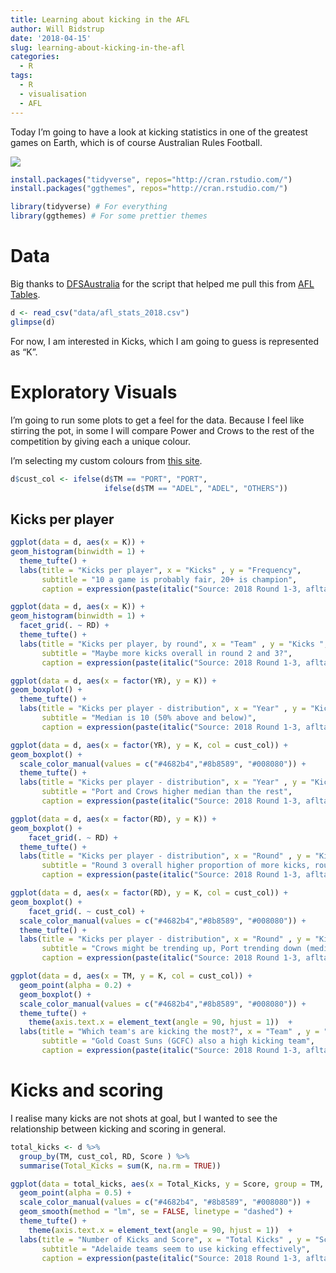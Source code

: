 ```yaml
---
title: Learning about kicking in the AFL
author: Will Bidstrup
date: '2018-04-15'
slug: learning-about-kicking-in-the-afl
categories:
  - R
tags:
  - R
  - visualisation
  - AFL
---
```


Today I'm going to have a look at kicking statistics in one of the greatest games on Earth, which is of course Australian Rules Football.  

![](/images/leigh_mathews.png)

```r
install.packages("tidyverse", repos="http://cran.rstudio.com/")
install.packages("ggthemes", repos="http://cran.rstudio.com/")
```


```r
library(tidyverse) # For everything
library(ggthemes) # For some prettier themes
```

# Data

Big thanks to [DFSAustralia](https://twitter.com/DFSAustralia) for the script that helped me pull this from [AFL Tables](https://afltables.com/afl/afl_index.html).

```r
d <- read_csv("data/afl_stats_2018.csv")
glimpse(d)
```

For now, I am interested in Kicks, which I am going to guess is represented as "K".

# Exploratory Visuals

I'm going to run some plots to get a feel for the data. Because I feel like stirring the pot, in some I will compare Power and Crows to the rest of the competition by giving each a unique colour.  

I'm selecting my custom colours from [this site](https://www.colorhexa.com/color-names).

```r
d$cust_col <- ifelse(d$TM == "PORT", "PORT",
                     ifelse(d$TM == "ADEL", "ADEL", "OTHERS"))
```


## Kicks per player
```r
ggplot(data = d, aes(x = K)) +
geom_histogram(binwidth = 1) +
  theme_tufte() +
  labs(title = "Kicks per player", x = "Kicks" , y = "Frequency",
       subtitle = "10 a game is probably fair, 20+ is champion",
       caption = expression(paste(italic("Source: 2018 Round 1-3, afltables.com"))))
```

```r
ggplot(data = d, aes(x = K)) +
geom_histogram(binwidth = 1) +
  facet_grid(. ~ RD) +
  theme_tufte() +
  labs(title = "Kicks per player, by round", x = "Team" , y = "Kicks ",
       subtitle = "Maybe more kicks overall in round 2 and 3?",
       caption = expression(paste(italic("Source: 2018 Round 1-3, afltables.com"))))
```

```r
ggplot(data = d, aes(x = factor(YR), y = K)) +
geom_boxplot() +
  theme_tufte() +
  labs(title = "Kicks per player - distribution", x = "Year" , y = "Kicks ",
       subtitle = "Median is 10 (50% above and below)",
       caption = expression(paste(italic("Source: 2018 Round 1-3, afltables.com"))))

```

```r
ggplot(data = d, aes(x = factor(YR), y = K, col = cust_col)) +
geom_boxplot() +
  scale_color_manual(values = c("#4682b4","#8b8589", "#008080")) +
  theme_tufte() +
  labs(title = "Kicks per player - distribution", x = "Year" , y = "Kicks ",
       subtitle = "Port and Crows higher median than the rest",
       caption = expression(paste(italic("Source: 2018 Round 1-3, afltables.com"))))

```

```r
ggplot(data = d, aes(x = factor(RD), y = K)) +
geom_boxplot() +
    facet_grid(. ~ RD) +
  theme_tufte() +
  labs(title = "Kicks per player - distribution", x = "Round" , y = "Kicks ",
       subtitle = "Round 3 overall higher proportion of more kicks, round 2 most champions",
       caption = expression(paste(italic("Source: 2018 Round 1-3, afltables.com"))))
```

```r
ggplot(data = d, aes(x = factor(RD), y = K, col = cust_col)) +
geom_boxplot() +
    facet_grid(. ~ cust_col) +
  scale_color_manual(values = c("#4682b4","#8b8589", "#008080")) +
  theme_tufte() +
  labs(title = "Kicks per player - distribution", x = "Round" , y = "Kicks ",
       subtitle = "Crows might be trending up, Port trending down (median)",
       caption = expression(paste(italic("Source: 2018 Round 1-3, afltables.com"))))
```

```r
ggplot(data = d, aes(x = TM, y = K, col = cust_col)) +
  geom_point(alpha = 0.2) +
  geom_boxplot() +
  scale_color_manual(values = c("#4682b4","#8b8589", "#008080")) +
  theme_tufte() +
    theme(axis.text.x = element_text(angle = 90, hjust = 1))  +
  labs(title = "Which team's are kicking the most?", x = "Team" , y = "Kicks",
       subtitle = "Gold Coast Suns (GCFC) also a high kicking team",
       caption = expression(paste(italic("Source: 2018 Round 1-3, afltables.com"))))
```

# Kicks and scoring

I realise many kicks are not shots at goal, but I wanted to see the relationship between kicking and scoring in general.  

```r
total_kicks <- d %>%
  group_by(TM, cust_col, RD, Score ) %>%
  summarise(Total_Kicks = sum(K, na.rm = TRUE))

ggplot(data = total_kicks, aes(x = Total_Kicks, y = Score, group = TM, col = cust_col)) +
  geom_point(alpha = 0.5) +
  scale_color_manual(values = c("#4682b4", "#8b8589", "#008080")) +
  geom_smooth(method = "lm", se = FALSE, linetype = "dashed") +
  theme_tufte() +
    theme(axis.text.x = element_text(angle = 90, hjust = 1))  +
  labs(title = "Number of Kicks and Score", x = "Total Kicks" , y = "Score",
       subtitle = "Adelaide teams seem to use kicking effectively",
       caption = expression(paste(italic("Source: 2018 Round 1-3, afltables.com"))))
```










